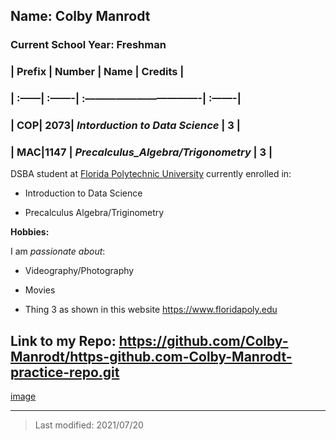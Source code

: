 ## Name: Colby Manrodt

### Current School Year: Freshman

### | Prefix | Number  | Name                               | Credits |
### | :------| :-------| :----------------------------------| :-------|
### | **COP**| **2073**| _Intorduction to Data Science_     | 3       |
### | **MAC**|**1147** | _Precalculus_Algebra/Trigonometry_ | 3       |

DSBA student at [Florida Polytechnic University](https://www.floridapoly.edu) currently enrolled in: 

- Introduction to Data Science

- Precalculus Algebra/Triginometry

**Hobbies:**

I am _passionate about_: 

- Videography/Photography

- Movies

- Thing 3 as shown in this website <https://www.floridapoly.edu>

## Link to my Repo: <https://github.com/Colby-Manrodt/https-github.com-Colby-Manrodt-practice-repo.git>

[image](https://github.com/Colby-Manrodt/Repo-Snap/blob/main/Repo%20Snap.PNG)

***

> Last modified: 2021/07/20

